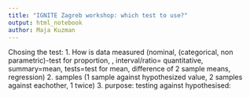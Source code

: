 ---
title: "IGNITE Zagreb workshop: which test to use?"
output: html_notebook
author: Maja Kuzman
---


Chosing the test:
1. How is data measured (nominal, (categorical, non parametric)-test for proportion, , 
interval/ratio= quantitative, summary=mean, tests=test for mean, difference of 2 sample means, regression)
2. samples (1 sample against hypothesized value,
            2 samples against eachother,
            1 twice)
3. purpose: 
        testing against hypothesised: 
            